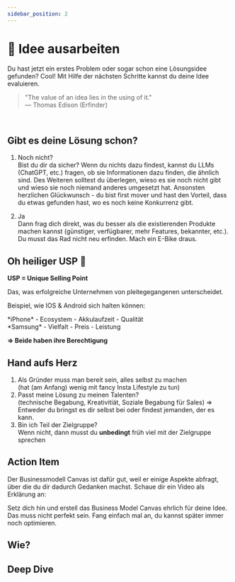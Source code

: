 ```yaml
---
sidebar_position: 2
---
```


# 📍 Idee ausarbeiten

<Admonition type="info" icon="📍">
  Du hast jetzt ein erstes Problem oder sogar schon eine Lösungsidee gefunden?
  Cool! Mit Hilfe der nächsten Schritte kannst du deine Idee evaluieren.
</Admonition>

<br />

> "The value of an idea lies in the using of it."\
> ― Thomas Edison (Erfinder)

<br />

## Gibt es deine Lösung schon?

1. Noch nicht?\
   Bist du dir da sicher? Wenn du nichts dazu findest, kannst du LLMs (ChatGPT, etc.) fragen, ob sie Informationen dazu finden, die ähnlich sind. Des Weiteren solltest du überlegen, wieso es sie noch nicht gibt und wieso sie noch niemand anderes umgesetzt hat.
   Ansonsten herzlichen Glückwunsch - du bist first mover und hast den Vorteil, dass du etwas gefunden hast, wo es noch keine Konkurrenz gibt.

2. Ja\
   Dann frag dich direkt, was du besser als die existierenden Produkte machen kannst (günstiger, verfügbarer, mehr Features, bekannter, etc.). Du musst das Rad nicht neu erfinden. Mach ein E-Bike draus.

## Oh heiliger USP 🙏

**USP = Unique Selling Point**

Das, was erfolgreiche Unternehmen von pleitegegangenen unterscheidet.

Beispiel, wie IOS & Android sich halten können:

<TwoColumns>
  <div>*iPhone* - Ecosystem - Akkulaufzeit - Qualität</div>
  <div>*Samsung* - Vielfalt - Preis - Leistung</div>
</TwoColumns>

**=> Beide haben ihre Berechtigung**

## Hand aufs Herz

1. Als Gründer muss man bereit sein, alles selbst zu machen\
   (hat (am Anfang) wenig mit fancy Insta Lifestyle zu tun)
2. Passt meine Lösung zu meinen Talenten?\
   (technische Begabung, Kreativitiät, Soziale Begabung für Sales)
   => Entweder du bringst es dir selbst bei oder findest jemanden, der es kann.
3. Bin ich Teil der Zielgruppe?\
   Wenn nicht, dann musst du **unbedingt** früh viel mit der Zielgruppe sprechen

## Action Item

Der Businessmodell Canvas ist dafür gut, weil er einige Aspekte abfragt, über die du dir dadurch Gedanken machst. Schaue dir ein Video als Erklärung an:

<TwoColumns>
  <YouTube videoId="o_jPFRWIWZM" />
  <YouTube videoId="CTshY8Bo2aw" />
</TwoColumns>

Setz dich hin und erstell das Business Model Canvas ehrlich für deine Idee. Das muss nicht perfekt sein. Fang einfach mal an, du kannst später immer noch optimieren.

## Wie?

<Tooltipp
  toolName="Notion"
  toolDescription="Dupliziere dafür zum Beispiel unser Template in Notion und nimm dir mind. 30 Min. Zeit, um es auszufüllen."
  toolSource="https://www.notion.so/joels-code/Business-Model-Canvas-Beispiel-eb00b3002fba4c42aecc75cd87c81d35?pvs=4"
  buttonText="Template duplizieren"
/>

## Deep Dive

<TwoColumns>
  <YouTube videoId="DOtCl5PU8F0" />
  <YouTube videoId="NwyW46josFM" />
  <YouTube videoId="IP0cUBWTgpY" />
</TwoColumns>
